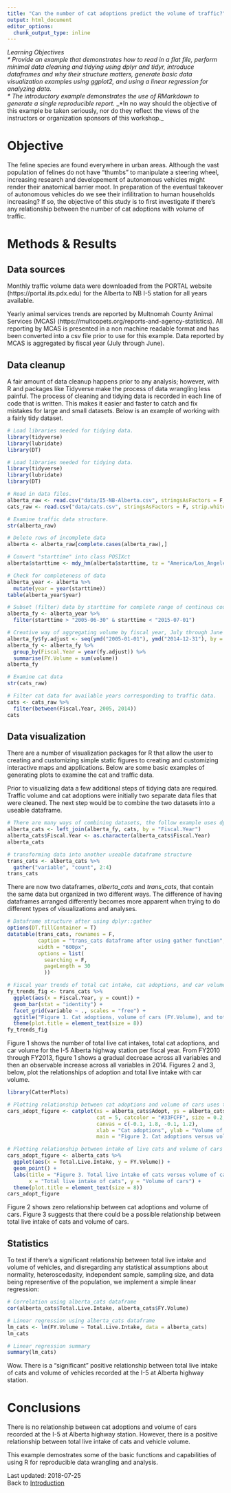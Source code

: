 ```yaml
---
title: "Can the number of cat adoptions predict the volume of traffic?"
output: html_document
editor_options: 
  chunk_output_type: inline
---
```

_Learning Objectives_  
_* Provide an example that demonstrates how to read in a flat file, perform minimal data cleaning and tidying using dplyr and tidyr, introduce dataframes and why their structure matters, generate basic data visualization examples using ggplot2, and using a linear regression for analyzing data._  
_* The introductory example demonstrates the use of RMarkdown to generate a single reproducible report._
_*In no way should the objective of this example be taken seriously, nor do they reflect the views of the instructors or organization sponsors of this workshop._

# Objective
The feline species are found everywhere in urban areas. Although the vast population of felines do not have "thumbs" to manipulate a steering wheel, increasing research and developement of autonomous vehicles might render their anatomical barrier moot. In preparation of the eventual takeover of autonomous vehicles do we see their infilitration to human households increasing? If so, the objective of this study is to first investigate if there's any relationship between the number of cat adoptions with volume of traffic.

# Methods & Results
## Data sources
Monthly traffic volume data were downloaded from the PORTAL website (https://portal.its.pdx.edu) for the Alberta to NB I-5 station for all years available.

Yearly animal services trends are reported by Multnomah County Animal Services (MCAS) (https://multcopets.org/reports-and-agency-statistics). All reporting by MCAS is presented in a non machine readable format and has been converted into a csv file prior to use for this example. Data reported by MCAS is aggregated by fiscal year (July through June).

## Data cleanup
A fair amount of data cleanup happens prior to any analysis; however, with R and packages like Tidyverse make the process of data wrangling less painful. The process of cleaning and tidying data is recorded in each line of code that is written. This makes it easier and faster to catch and fix mistakes for large and small datasets. Below is an example of working with a fairly tidy dataset.
```r
# Load libraries needed for tidying data.
library(tidyverse)
library(lubridate)
library(DT)
```
```r
# Load libraries needed for tidying data.
library(tidyverse)
library(lubridate)
library(DT)
```

```r
# Read in data files.
alberta_raw <- read.csv("data/I5-NB-Alberta.csv", stringsAsFactors = F, strip.white = T)
cats_raw <- read.csv("data/cats.csv", stringsAsFactors = F, strip.white = T)
```
```r
# Examine traffic data structure.
str(alberta_raw)

# Delete rows of incomplete data
alberta <- alberta_raw[complete.cases(alberta_raw),]

# Convert "starttime" into class POSIXct
alberta$starttime <- mdy_hm(alberta$starttime, tz = "America/Los_Angeles")

# Check for completeness of data
alberta_year <- alberta %>%
  mutate(year = year(starttime))
table(alberta_year$year)

# Subset (filter) data by starttime for complete range of continous counts
alberta_fy <- alberta_year %>%
  filter(starttime > "2005-06-30" & starttime < "2015-07-01")

# Creative way of aggregating volume by fiscal year, July through June
alberta_fy$fy.adjust <- seq(ymd("2005-01-01"), ymd("2014-12-31"), by = "month")
alberta_fy <- alberta_fy %>%
  group_by(Fiscal.Year = year(fy.adjust)) %>%
  summarise(FY.Volume = sum(volume))
alberta_fy
```
```r
# Examine cat data
str(cats_raw)

# Filter cat data for available years corresponding to traffic data.
cats <- cats_raw %>%
  filter(between(Fiscal.Year, 2005, 2014))
cats
```

## Data visualization
There are a number of visualization packages for R that allow the user to creating and customizing simple static figures to creating and customizing interactive maps and applications. Below are some basic examples of generating plots to examine the cat and traffic data.

Prior to visualizing data a few additional steps of tidying data are required. Traffic volume and cat adoptions were initially two separate data files that were cleaned. The next step would be to combine the two datasets into a useable dataframe.

```r
# There are many ways of combining datasets, the follow example uses dplyr::left_join
alberta_cats <- left_join(alberta_fy, cats, by = "Fiscal.Year")
alberta_cats$Fiscal.Year <- as.character(alberta_cats$Fiscal.Year)
alberta_cats
```
```r
# transforming data into another useable dataframe structure
trans_cats <- alberta_cats %>%
  gather("variable", "count", 2:4)
trans_cats
```

There are now two dataframes, _alberta\_cats_ and _trans\_cats_, that contain the same data but organized in two different ways. The difference of having dataframes arranged differently becomes more apparent when trying to do different types of visualizations and analyses.
```r
# Dataframe structure after using dplyr::gather
options(DT.fillContainer = T)
datatable(trans_cats, rownames = F, 
          caption = "trans_cats dataframe after using gather function",
          width = "600px",
          options = list(
            searching = F,
            pageLength = 30
            )) 
```

```r
# Fiscal year trends of total cat intake, cat adoptions, and car volume over time using trans_cats
fy_trends_fig <- trans_cats %>%
  ggplot(aes(x = Fiscal.Year, y = count)) +
  geom_bar(stat = "identity") +
  facet_grid(variable ~ ., scales = "free") +
  ggtitle("Figure 1. Cat adoptions, volume of cars (FY.Volume), and total live intake of cats (Total.Live.Intake)") +
  theme(plot.title = element_text(size = 8))
fy_trends_fig
```
Figure 1 shows the number of total live cat intakes, total cat adoptions, and car volume for the I-5 Alberta highway station per fiscal year. From FY2010 through FY2013, figure 1 shows a gradual decrease across all variables and then an observable increase across all variables in 2014. Figures 2 and 3, below, plot the relationships of adoption and total live intake with car volume.

```r
library(CatterPlots)
```
```r
# Plotting relationship between cat adoptions and volume of cars uses the alberta_cats dataframe
cars_adopt_figure <- catplot(xs = alberta_cats$Adopt, ys = alberta_cats$FY.Volume, 
                             cat = 5, catcolor = "#33FCFF", size = 0.2,
                             canvas = c(-0.1, 1.8, -0.1, 1.2),
                             xlab = "Cat adoptions", ylab = "Volume of cars",
                             main = "Figure 2. Cat adoptions versus volume of cars")
```
```r
# Plotting relationship between intake of live cats and volume of cars uses the alberta_cats dataframe
cars_adopt_figure <- alberta_cats %>%
  ggplot(aes(x = Total.Live.Intake, y = FY.Volume)) +
  geom_point() +
  labs(title = "Figure 3. Total live intake of cats versus volume of cars",
       x = "Total live intake of cats", y = "Volume of cars") +
  theme(plot.title = element_text(size = 8))
cars_adopt_figure
```

Figure 2 shows zero relationship between cat adoptions and volume of cars. Figure 3 suggests that there could be a possible relationship between total live intake of cats and volume of cars.

## Statistics
To test if there's a significant relationship between total live intake and volume of vehicles, and disregarding any statistical assumptions about normality, heteroscedasity, independent sample, sampling size, and data being representive of the population, we implement a simple linear regression:
```r
# Correlation using alberta_cats dataframe
cor(alberta_cats$Total.Live.Intake, alberta_cats$FY.Volume)

# Linear regression using alberta_cats dataframe
lm_cats <- lm(FY.Volume ~ Total.Live.Intake, data = alberta_cats)
lm_cats

# Linear regression summary
summary(lm_cats)
```

Wow. There is a "significant" positive relationship between total live intake of cats and volume of vehicles recorded at the I-5 at Alberta highway station.

# Conclusions
There is no relationship between cat adoptions and volume of cars recorded at the I-5 at Alberta highway station. However, there is a positive relationship between total live intake of cats and vehicle volume. 

This example demostrates some of the basic functions and capabilities of using R for reproducible data wrangling and analysis.

Last updated: 2018-07-25  
Back to [Introduction](https://github.com/TC-piRatecat-2018/Introduction)